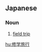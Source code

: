 ==Japanese==
{{ja-kanjitab|しゅう|がく|りょ|こう|yomi=o}}

===Noun===
{{ja-noun|しゅうがくりょこう}}

# [[field trip]]

[[hu:修学旅行]]